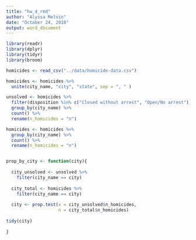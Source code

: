 ```yaml
---
title: "hw_4_rmd"
author: "Alyssa Melvin"
date: "October 24, 2018"
output: word_document
---
```


```r
library(readr)
library(dplyr)
library(tidyr)
library(broom)

homicides <- read_csv("../data/homicide-data.csv") 

homicides <- homicides %>% 
  unite(city_name, "city", "state", sep = ", " )

unsolved <- homicides %>% 
  filter(disposition %in% c("Closed without arrest", "Open/No arrest")) %>% 
  group_by(city_name) %>% 
  count() %>% 
  rename(n_homicides = "n")

homicides <- homicides %>% 
  group_by(city_name) %>% 
  count() %>% 
  rename(n_homicides = "n")


prop_by_city <- function(city){
  
  city_unsolved <- unsolved %>% 
    filter(city_name == city)
  
  city_total <- homicides %>% 
    filter(city_name == city)
  
  city <- prop.test(x = city_unsolved$n_homicides,
                    n = city_total$n_homicides)
  
tidy(city)
  
}






  

```